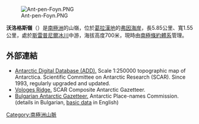 [[Image:Ant-pen-Foyn.PNG|thumb]]

{{coord|66|28|25|S|64|09|10|W|display=title}}

'''沃洛格斯嶺'''（{{lang-en|Vologes Ridge}}）是[[南極洲|南極洲]]的山嶺，位於[[葛拉漢地|葛拉漢地]]的[[弗因海岸|弗因海岸]]，長5.85公里、寬1.55公里，處於[[斯雷普尼爾冰川|斯雷普尼爾冰川]]中游，海拔高度700米，現時由[[南極條約體系|南極條約體系]]管理。

==外部連結==
* [http://www.add.scar.org Antarctic Digital Database (ADD).] {{Wayback|url=http://www.add.scar.org/ |date=20170305000653 }} Scale 1:250000 topographic map of Antarctica. Scientific Committee on Antarctic Research (SCAR). Since 1993, regularly upgraded and updated.
* [https://data.aad.gov.au/aadc/gaz/scar/display_name.cfm?gaz_id=137641 Vologes Ridge.] {{Wayback|url=https://data.aad.gov.au/aadc/gaz/scar/display_name.cfm?gaz_id=137641 |date=20170922100154 }} SCAR Composite Antarctic Gazetteer.
* [http://apcbg.org/gazet-bg.doc Bulgarian Antarctic Gazetteer.] {{Wayback|url=http://apcbg.org/gazet-bg.doc |date=20131012104624 }} Antarctic Place-names Commission. (details in Bulgarian, [http://apcbg.org/gazet.htm basic data] {{Wayback|url=http://apcbg.org/gazet.htm |date=20160304071225 }} in English)

{{DEFAULTSORT:Vologes Ridge}}
[[Category:南極洲山脈|Category:南極洲山脈]]


{{FoynCoast-geo-stub}}